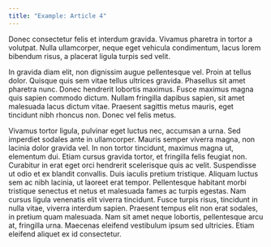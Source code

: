 ```yaml
---
title: "Example: Article 4"
---
```



Donec consectetur felis et interdum gravida. Vivamus pharetra in tortor a volutpat. Nulla ullamcorper, neque eget vehicula condimentum, lacus lorem bibendum risus, a placerat ligula turpis sed velit. 

In gravida diam elit, non dignissim augue pellentesque vel. Proin at tellus dolor. Quisque quis sem vitae tellus ultrices gravida. Phasellus sit amet pharetra nunc. Donec hendrerit lobortis maximus. Fusce maximus magna quis sapien commodo dictum. Nullam fringilla dapibus sapien, sit amet malesuada lacus dictum vitae. Praesent sagittis metus mauris, eget tincidunt nibh rhoncus non. Donec vel felis metus.

Vivamus tortor ligula, pulvinar eget luctus nec, accumsan a urna. Sed imperdiet sodales ante in ullamcorper. Mauris semper viverra magna, non lacinia dolor gravida vel. In non tortor tincidunt, maximus magna ut, elementum dui. Etiam cursus gravida tortor, et fringilla felis feugiat non. Curabitur in erat eget orci hendrerit scelerisque quis ac velit. Suspendisse ut odio et ex blandit convallis. Duis iaculis pretium tristique. Aliquam luctus sem ac nibh lacinia, ut laoreet erat tempor. Pellentesque habitant morbi tristique senectus et netus et malesuada fames ac turpis egestas. Nam cursus ligula venenatis elit viverra tincidunt. Fusce turpis risus, tincidunt in nulla vitae, viverra interdum sapien. Praesent tempus elit non erat sodales, in pretium quam malesuada. Nam sit amet neque lobortis, pellentesque arcu at, fringilla urna. Maecenas eleifend vestibulum ipsum sed ultricies. Etiam eleifend aliquet ex id consectetur.
